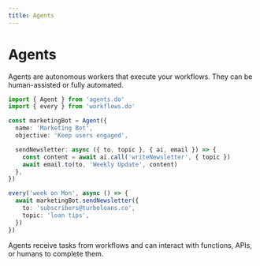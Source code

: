 ```yaml
---
title: Agents
---
```


# Agents

Agents are autonomous workers that execute your workflows. They can be human-assisted or fully automated.

```ts
import { Agent } from 'agents.do'
import { every } from 'workflows.do'

const marketingBot = Agent({
  name: 'Marketing Bot',
  objective: 'Keep users engaged',

  sendNewsletter: async ({ to, topic }, { ai, email }) => {
    const content = await ai.call('writeNewsletter', { topic })
    await email.to(to, 'Weekly Update', content)
  },
})

every('week on Mon', async () => {
  await marketingBot.sendNewsletter({
    to: 'subscribers@turboloans.co',
    topic: 'loan tips',
  })
})
```

Agents receive tasks from workflows and can interact with functions, APIs, or humans to complete them.
